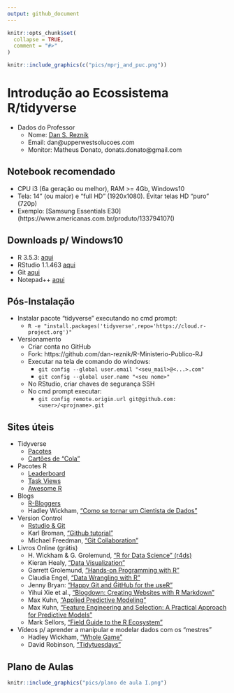 ```yaml
---
output: github_document
---
```


<!-- README.md is generated from README.Rmd. Please edit that file -->

```r
knitr::opts_chunk$set(
  collapse = TRUE,
  comment = "#>"
)
```

```r
knitr::include_graphics(c("pics/mprj_and_puc.png"))
```

# Introdução ao Ecossistema R/tidyverse

* Dados do Professor
    + Nome: [Dan S. Reznik](https://www.linkedin.com/in/dan-s-reznik-phd-bb49133/)
    + Email: dan@upperwestsolucoes.com
    + Monitor: Matheus Donato, donats.donato@gmail.com

## Notebook recomendado

* CPU i3 (6a geração ou melhor), RAM >=  4Gb, Windows10  
* Tela: 14” (ou maior) e "full HD" (1920x1080). Evitar telas HD “puro” (720p)
* Exemplo: [Samsung Essentials E30](https://www.americanas.com.br/produto/133794107()

## Downloads p/ Windows10

* R 3.5.3: [aqui](https://cran.r-project.org/bin/windows/base/)
* RStudio 1.1.463 [aqui](https://download1.rstudio.org/RStudio-1.1.463.exe)
* Git [aqui](https://git-scm.com/download/win)
* Notepad++ [aqui](https://notepad-plus-plus.org/download/v7.6.4.html)

## Pós-Instalação

* Instalar pacote “tidyverse” executando no cmd prompt:
    + `R -e "install.packages('tidyverse',repo='https://cloud.r-project.org')"`
* Versionamento
    + Criar conta no GitHub
    + Fork: https://github.com/dan-reznik/R-Ministerio-Publico-RJ
    + Executar na tela de comando do windows:
        + `git config --global user.email "<seu_mail>@<...>.com"`
        + `git config --global user.name "<seu nome>"`
    + No RStudio, criar chaves de segurança SSH
    + No cmd prompt executar:
        + `git config remote.origin.url git@github.com:<user>/<projname>.git`

## Sites úteis

* Tidyverse
    + [Pacotes](https://www.tidyverse.org/packages/)
    + [Cartões de “Cola”](https://www.rstudio.com/resources/cheatsheets/)
* Pacotes R
    + [Leaderboard](https://www.rdocumentation.org/trends)
    + [Task Views](https://cran.r-project.org/web/views/)
    + [Awesome R](https://awesome-r.com/)
* Blogs
    + [R-Bloggers](https://www.r-bloggers.com/)
    + Hadley Wickham, ["Como se tornar um Cientista de Dados"](https://gist.github.com/hadley/820f09ded347c62c2864)
* Version Control
    + [Rstudio & Git](https://support.rstudio.com/hc/en-us/articles/200532077-Version-Control-with-Git-and-SVN)
    + Karl Broman, ["Github tutorial"](http://kbroman.org/github_tutorial/)
    + Michael Freedman, ["Git Collaboration"](http://slides.com/michaelfreeman/git-collaboration)
* Livros Online (grátis)
    + H. Wickham & G. Grolemund, ["R for Data Science" (r4ds)](https://r4ds.had.co.nz/)
    + Kieran Healy, ["Data Visualization"](https://socviz.co/)
    + Garrett Grolemund, ["Hands-on Programming with R"](https://rstudio-education.github.io/hopr/)
    + Claudia Engel, ["Data Wrangling with R"](https://cengel.github.io/R-data-wrangling/)
    + Jenny Bryan: ["Happy Git and GitHub for the useR"](https://happygitwithr.com/)
    + Yihui Xie et al., ["Blogdown: Creating Websites with R Markdown"](https://bookdown.org/yihui/blogdown/)
    + Max Kuhn, ["Applied Predictive Modeling"](http://appliedpredictivemodeling.com/)
    + Max Kuhn, ["Feature Engineering and Selection: A Practical Approach for Predictive Models"](https://bookdown.org/max/FES/)
    + Mark Sellors, ["Field Guide to the R Ecosystem"](https://fg2re.sellorm.com/)
* Vídeos p/ aprender a manipular e modelar dados com os “mestres”
    + Hadley Wickham, ["Whole Game"](https://www.youtube.com/watch?v=go5Au01Jrvs)
    + David Robinson, ["Tidytuesdays"](https://www.youtube.com/user/safe4democracy/videos) 
    

## Plano de Aulas

```r
knitr::include_graphics("pics/plano de aula I.png")
```
